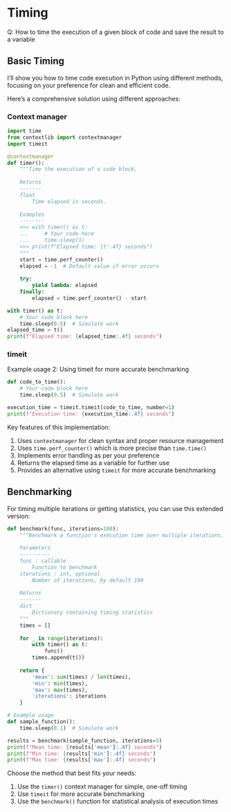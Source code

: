 # Timing 

::: {.callout-note appearance="simple" collapse="false"}
Q: How to time the execution of a given block of code and save the result to a variable
:::

## Basic Timing

I'll show you how to time code execution in Python using different methods, focusing on your preference for clean and efficient code.

Here's a comprehensive solution using different approaches:

### Context manager

```python
import time
from contextlib import contextmanager
import timeit

@contextmanager
def timer():
    """Time the execution of a code block.
    
    Returns
    -------
    float
        Time elapsed in seconds.
    
    Examples
    --------
    >>> with timer() as t:
    ...     # Your code here
    ...     time.sleep(1)
    >>> print(f"Elapsed time: {t:.4f} seconds")
    """
    start = time.perf_counter()
    elapsed = -1  # Default value if error occurs
    
    try:
        yield lambda: elapsed
    finally:
        elapsed = time.perf_counter() - start
```


```python
with timer() as t:
    # Your code block here
    time.sleep(0.5)  # Simulate work
elapsed_time = t()
print(f"Elapsed time: {elapsed_time:.4f} seconds")
```


### timeit

Example usage 2: Using timeit for more accurate benchmarking

```python
def code_to_time():
    # Your code block here
    time.sleep(0.5)  # Simulate work

execution_time = timeit.timeit(code_to_time, number=1)
print(f"Execution time: {execution_time:.4f} seconds")
```

Key features of this implementation:

1. Uses `contextmanager` for clean syntax and proper resource management
2. Uses `time.perf_counter()` which is more precise than `time.time()`
3. Implements error handling as per your preference
4. Returns the elapsed time as a variable for further use
5. Provides an alternative using `timeit` for more accurate benchmarking

## Benchmarking

For timing multiple iterations or getting statistics, you can use this extended version:

```python
def benchmark(func, iterations=100):
    """Benchmark a function's execution time over multiple iterations.
    
    Parameters
    ----------
    func : callable
        Function to benchmark
    iterations : int, optional
        Number of iterations, by default 100
    
    Returns
    -------
    dict
        Dictionary containing timing statistics
    """
    times = []
    
    for _ in range(iterations):
        with timer() as t:
            func()
        times.append(t())
    
    return {
        'mean': sum(times) / len(times),
        'min': min(times),
        'max': max(times),
        'iterations': iterations
    }

# Example usage
def sample_function():
    time.sleep(0.1)  # Simulate work

results = benchmark(sample_function, iterations=5)
print(f"Mean time: {results['mean']:.4f} seconds")
print(f"Min time: {results['min']:.4f} seconds")
print(f"Max time: {results['max']:.4f} seconds")
```



Choose the method that best fits your needs:

1. Use the `timer()` context manager for simple, one-off timing
2. Use `timeit` for more accurate benchmarking
3. Use the `benchmark()` function for statistical analysis of execution times